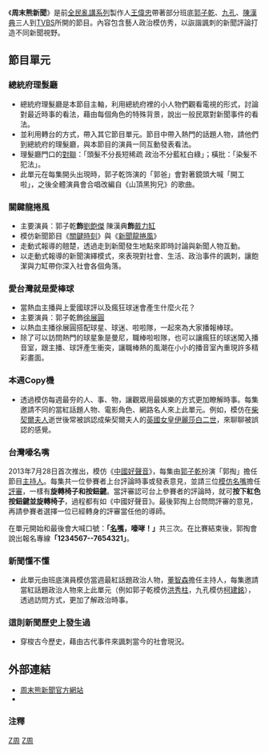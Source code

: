 {{Infobox television
| 名稱 = 周末熊新聞
| 原名 = 
| 圖片 = 
| 圖說 = 
| 分類 = [[綜藝節目|綜藝節目]]、[[政治戲仿節目|政治戲仿節目]]
| 主持 = [[郭子乾|郭子乾]]、[[呂孔維|九孔]]、[[陳漢典|陳漢典]]
| 國家 = {{ROC-TW}}
| 語言 = [[國語|國語]]
| 監製 = [[聯意製作股份有限公司|聯意製作股份有限公司]]
| 編審 = 
| 製作人 = [[熊鴻斌|熊鴻斌]]
| 導演 = [[謝念祖|謝念祖]]
| 導播 = [[陳美而|陳美而]][[封明廉|封明廉]]
| 每集長 = 約60分鐘（含[[廣告|廣告]]）
| 製作公司 = [[金星娛樂|金星娛樂]]
| 頻道 = [[TVBS_(頻道)|TVBS]]
| 播出國家 = {{TWN}}
| 視訊制式 = 
| 開始 = 2013年6月29日
| 結束 = 2013年12月1日
| 官方網站 = http://bearnews.tvbs.com.tw/index 周末熊新聞
}}
《'''周末熊新聞'''》是前[[全民亂講系列|全民亂講系列]]製作人[[王偉忠|王偉忠]]帶著部分班底[[郭子乾|郭子乾]]、[[呂孔維|九孔]]、[[陳漢典|陳漢典]]三人到[[TVBS_(頻道)|TVBS]]所開的節目。內容包含藝人政治模仿秀，以詼諧諷刺的新聞評論打造不同新聞視野。

==節目單元==
===總統府理髮廳===
*總統府理髮廳是本節目主軸，利用總統府裡的小人物們觀看電視的形式，討論對最近時事的看法，藉由每個角色的特殊背景，說出一般民眾對新聞事件的看法。
*並利用轉台的方式，帶入其它節目單元。節目中帶入熱門的話題人物，請他們到總統府的理髮廳，與本節目的演員一同互動發表看法。
*理髮廳門口的[[對聯|對聯]]：「頭髮不分長短稀疏  政治不分藍紅白綠」；橫批：「染髮不犯法」。
*此單元在每集開头出現時，郭子乾饰演的「郭爸」會對著鏡頭大喊「開工啦」，之後全體演員會合唱改編自《山頂黑狗兄》的歌曲。

===關鍵龍捲風===
*主要演員：郭子乾'''飾'''[[劉寶傑|劉飽傑]] 陳漢典'''飾'''[[戴立綱|戴力缸]]
*模仿新聞節目《[[關鍵時刻_(東森)|關鍵時刻]]》與《[[新聞龍捲風|新聞龍捲風]]》
*走動式報導的翹楚，透過走到新聞發生地點來即時討論與新聞人物互動。
*以走動式報導的新聞演繹模式，來表現對社會、生活、政治事件的諷刺，讓飽潔與力缸帶你深入社會各個角落。

===愛台灣就是愛棒球===
*當熱血主播與上愛國球評以及瘋狂球迷會產生什麼火花？
*主要演員：郭子乾飾[[徐展元|徐展圓]]
*以熱血主播徐展圓搭配球星、球迷、啦啦隊，一起來為大家播報棒球。
*除了可以訪問熱門的球星象是曼尼，職棒啦啦隊，也可以讓瘋狂的球迷闖入播音室，跟主播、球評產生衝突，讓職棒熱的風潮在小小的播音室內重現許多精彩畫面。

===本週Copy機===
*透過模仿每週最夯的人、事、物，讓觀眾用最娛樂的方式更加瞭解時事。每集邀請不同的當紅話題人物、電影角色、網路名人來上此單元。例如，模仿在[[柴契爾夫人|柴契爾夫人]]逝世後常被誤認成柴契爾夫人的[[英國女皇|英國女皇]][[伊麗莎白二世|伊麗莎白二世]]，來聊聊被誤認的感覺。

===台灣嚎名嘴===
2013年7月28日首次推出，模仿《[[中國好聲音|中國好聲音]]》，每集由[[郭子乾|郭子乾]]扮演「郭掏」擔任節目[[主持人|主持人]]。每集共一位參賽者上台評論時事或發表意見，並請三位[[模仿|模仿]][[名嘴|名嘴]]擔任[[評審|評審]]，一樣有'''旋轉椅子和按鈕鍵'''。當評審認可台上參賽者的評論時，就可'''按下紅色按鈕鍵並旋轉椅子'''，過程都有如《中國好聲音》。最後郭掏上台問問評審的意見，再請參賽者選擇一位已經轉身的評審當任他的導師。

在單元開始和最後會大喊口號：'''「[[名嘴|名嘴]]，嚎哮！」'''共三次。在比賽結束後，郭掏會說出報名專線'''「1234567--7654321」'''。

===新聞懂不懂===
*此單元由班底演員模仿當週最紅話題政治人物，[[董智森|董智森]]擔任主持人，每集邀請當紅話題政治人物來上此單元（例如郭子乾模仿[[洪秀柱|洪秀柱]]，九孔模仿[[柯建銘|柯建銘]]），透過訪問方式，更加了解政治時事。

===這則新聞歷史上發生過===
*穿梭古今歷史，藉由古代事件來諷刺當今的社會現況。

==外部連結==
*[https://web.archive.org/web/20130701154021/http://bearnews.tvbs.com.tw/index 周末熊新聞官方網站] 
*{{facebook|weekendbearnews|周末熊新聞}} 

===注釋===
{{reflist}}

[[Category:已停播的台灣綜藝節目|Z周]]
[[Category:聯利媒體製作電視節目|Z周]]